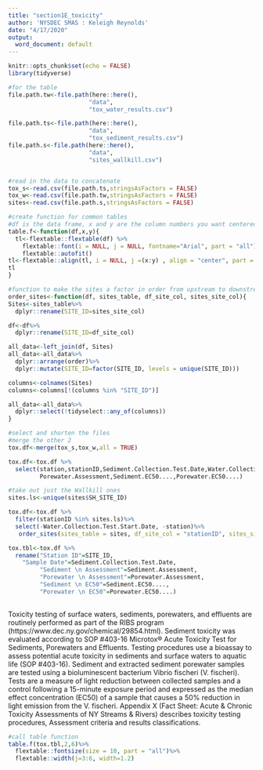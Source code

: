 ```yaml
---
title: "section1E_toxicity"
author: 'NYSDEC SMAS : Keleigh Reynolds'
date: "4/17/2020"
output:
  word_document: default
---
```


```r
knitr::opts_chunk$set(echo = FALSE)
library(tidyverse)

#for the table
file.path.tw<-file.path(here::here(),
                       "data",
                       "tox_water_results.csv")

file.path.ts<-file.path(here::here(),
                       "data",
                       "tox_sediment_results.csv")
file.path.s<-file.path(here::here(),
                       "data",
                       "sites_wallkill.csv")


#read in the data to concatenate
tox_s<-read.csv(file.path.ts,stringsAsFactors = FALSE)
tox_w<-read.csv(file.path.tw,stringsAsFactors = FALSE)
sites<-read.csv(file.path.s,stringsAsFactors = FALSE)

```



```r

#create function for common tables
#df is the data frame, x and y are the column numbers you want centered, z is the caption
table.f<-function(df,x,y){
  tl<-flextable::flextable(df) %>% 
    flextable::font(i = NULL, j = NULL, fontname="Arial", part = "all") %>% flextable::theme_zebra() %>%
    flextable::autofit()
tl<-flextable::align(tl, i = NULL, j =(x:y) , align = "center", part = "all")
tl
}

```


```r
#function to make the sites a factor in order from upstream to downstream
order_sites<-function(df, sites_table, df_site_col, sites_site_col){
Sites<-sites_table%>%
  dplyr::rename(SITE_ID=sites_site_col)

df<-df%>%
  dplyr::rename(SITE_ID=df_site_col)

all_data<-left_join(df, Sites)
all_data<-all_data%>%
  dplyr::arrange(order)%>%
  dplyr::mutate(SITE_ID=factor(SITE_ID, levels = unique(SITE_ID)))

columns<-colnames(Sites)
columns<-columns[!(columns %in% "SITE_ID")]

all_data<-all_data%>%
  dplyr::select(!tidyselect::any_of(columns))
}
```

```r

#select and shorten the files
#merge the other 2
tox.df<-merge(tox_s,tox_w,all = TRUE)

tox.df<-tox.df %>% 
  select(station,stationID,Sediment.Collection.Test.Date,Water.Collection.Test.Start.Date,Sediment.Assessment,
         Porewater.Assessment,Sediment.EC50....,Porewater.EC50....)

#take out just the Wallkill ones
sites.ls<-unique(sites$SH_SITE_ID)

tox.df<-tox.df %>% 
  filter(stationID %in% sites.ls)%>%
  select(-Water.Collection.Test.Start.Date, -station)%>%
   order_sites(sites_table = sites, df_site_col = "stationID", sites_site_col = "SH_SITE_ID")

tox.tbl<-tox.df %>% 
  rename("Station ID"=SITE_ID,
    "Sample Date"=Sediment.Collection.Test.Date,
         "Sediment \n Assessment"=Sediment.Assessment,
         "Porewater \n Assessment"=Porewater.Assessment,
         "Sediment \n EC50"=Sediment.EC50....,
         "Porewater \n EC50"=Porewater.EC50....)
 

```



Toxicity testing of surface waters, sediments, porewaters, and effluents are routinely performed as part of the RIBS program (https://www.dec.ny.gov/chemical/29854.html). Sediment toxicity was evaluated according to SOP #403-16 Microtox® Acute Toxicity Test for Sediments, Porewaters and Effluents. Testing procedures use a bioassay to assess potential acute toxicity in sediments and surface waters to aquatic life (SOP #403-16). Sediment and extracted sediment porewater samples are tested using a bioluminescent bacterium Vibrio fischeri (V. fischeri). Tests are a measure of light reduction between collected samples and a control following a 15-minute exposure period and expressed as the median effect concentration (EC50) of a sample that causes a 50% reduction in light emission from the V. fischeri. Appendix X (Fact Sheet: Acute & Chronic Toxicity Assessments of NY Streams & Rivers) describes toxicity testing procedures, Assessment criteria and results classifications. 


```r
#call table function
table.f(tox.tbl,2,6)%>%
  flextable::fontsize(size = 10, part = "all")%>%
  flextable::width(j=3:6, width=1.2)


```



